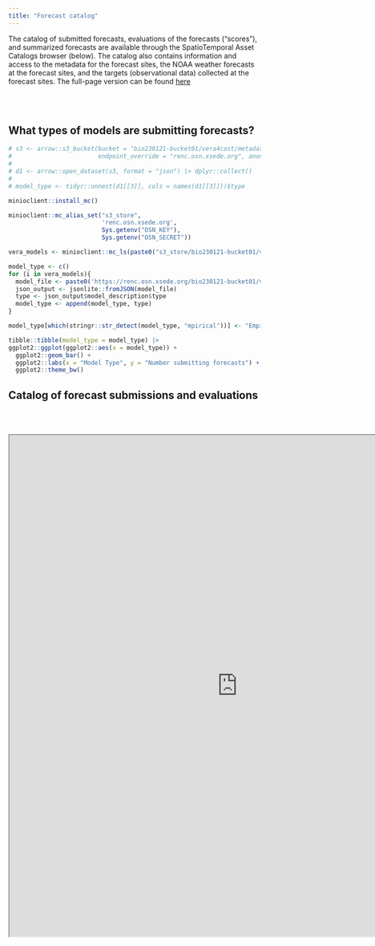 ```yaml
---
title: "Forecast catalog"
---
```


The catalog of submitted forecasts, evaluations of the forecasts ("scores"), and summarized forecasts are available through the SpatioTemporal Asset Catalogs browser (below). The catalog also contains information and access to the metadata for the forecast sites, the NOAA weather forecasts at the forecast sites, and the targets (observational data) collected at the forecast sites. The full-page version can be found [here](https://radiantearth.github.io/stac-browser/#/external/raw.githubusercontent.com/LTREB-reservoirs/vera4cast/main/catalog/catalog.json)

<br /> <br />

## What types of models are submitting forecasts?

```r
# s3 <- arrow::s3_bucket(bucket = "bio230121-bucket01/vera4cast/metadata/model_id/",
#                        endpoint_override = "renc.osn.xsede.org", anonymous = TRUE)
# 
# d1 <- arrow::open_dataset(s3, format = "json") |> dplyr::collect()
# 
# model_type <- tidyr::unnest(d1[[3]], cols = names(d1[[3]]))$type

minioclient::install_mc()

minioclient::mc_alias_set("s3_store",
                          'renc.osn.xsede.org',
                          Sys.getenv("OSN_KEY"),
                          Sys.getenv("OSN_SECRET"))

vera_models <- minioclient::mc_ls(paste0("s3_store/bio230121-bucket01/vera4cast/metadata/model_id"))

model_type <- c()
for (i in vera_models){
  model_file <- paste0('https://renc.osn.xsede.org/bio230121-bucket01/vera4cast/metadata/model_id/',i)
  json_output <- jsonlite::fromJSON(model_file)
  type <- json_output$model_description$type
  model_type <- append(model_type, type)
}

model_type[which(stringr::str_detect(model_type, "mpirical"))] <- "Empirical"

tibble::tibble(model_type = model_type) |> 
ggplot2::ggplot(ggplot2::aes(x = model_type)) +
  ggplot2::geom_bar() +
  ggplot2::labs(x = "Model Type", y = "Number submitting forecasts") +
  ggplot2::theme_bw()
```

## Catalog of forecast submissions and evaluations {#sec-spatiotemporal-asset-catalog}

<br /> <br />

```{=html}
<iframe width="910" height="1000" src="https://radiantearth.github.io/stac-browser/#/external/raw.githubusercontent.com/LTREB-reservoirs/vera4cast/main/catalog/catalog.json" title="Webpage example"></iframe>
```

